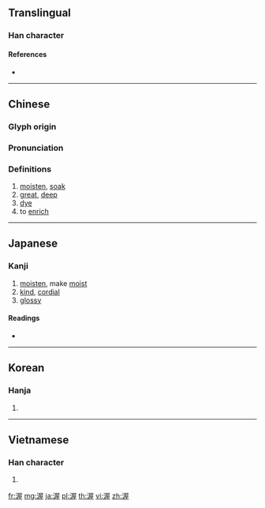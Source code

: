 {{character info/new}}
==Translingual==

===Han character===
{{Han char|rn=85|rad=水|as=09|sn=12|four=37114|canj=ESMG,XXESM|ids=⿰氵屋}}

====References====
* {{Han ref|kx=0634.060|dkj=17770|dj=1041.030|hdz=31689.060|uh=6E25|ud=28197|bh=B4EC|bd=46316}}

----

==Chinese==
{{zh-forms}}

===Glyph origin===
{{Han etym}}

===Pronunciation===
{{zh-pron
|m=wò
|c=ak1
|mc=y
|oc=y
|ma=
|cat=n,a,v
}}

===Definitions===
{{zh-hanzi}}

# [[moisten]], [[soak]]
# [[great]], [[deep]]
# [[dye]]
# to [[enrich]]

----

==Japanese==

===Kanji===
{{ja-kanji|grade=|rs=水09}}

# [[moisten]], make [[moist]]
# [[kind]], [[cordial]]
# [[glossy]]

====Readings====
* {{ja-readings|on=[[あく]] (aku)|kun=[[あつい]] (atsui)}}

----

==Korean==

===Hanja===
{{ko-hanja|hangeul=악|eumhun=|rv=ak|mr=ak|y=ak}}

# {{defn|lang=ko|sort=水09}}

----

==Vietnamese==

===Han character===
{{vi-readings|rs=水09|hanviet=ốc}}

# {{defn|lang=vi|sort=水09}}

[[fr:渥]]
[[mg:渥]]
[[ja:渥]]
[[pl:渥]]
[[th:渥]]
[[vi:渥]]
[[zh:渥]]